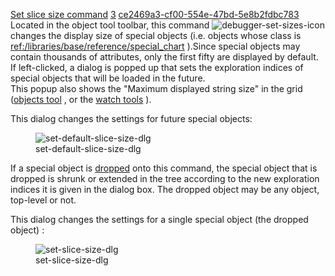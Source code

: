 [[Property:title|Set slice size command]]
[[Property:weight|3]]
[[Property:uuid|ce2469a3-cf00-554e-47bd-5e8b2fdbc783]]
Located in the object tool toolbar, this command  [[Image:debugger-set-sizes-icon]]  changes the display size of special objects (i.e. objects whose class is [[ref:/libraries/base/reference/special_chart]] ).Since special objects may contain thousands of attributes, only the first fifty are displayed by default. If left-clicked, a dialog is popped up that sets the exploration indices of special objects that will be loaded in the future. <br/>
This popup also shows the "Maximum displayed string size" in the grid ([[Objects tool: Introduction|objects tool]] , or the [[Expression evaluation|watch tools]] ). 

This dialog changes the settings for future special objects:

[[Image:set-default-slice-size-dlg]]  

If a special object is [[Pick-and-drop mechanism|dropped]]  onto this command, the special object that is dropped is shrunk or extended in the tree according to the new exploration indices it is given in the dialog box. The dropped object may be any object, top-level or not. 

This dialog changes the settings for a single special object (the dropped object) : 

[[Image:set-slice-size-dlg]]  




